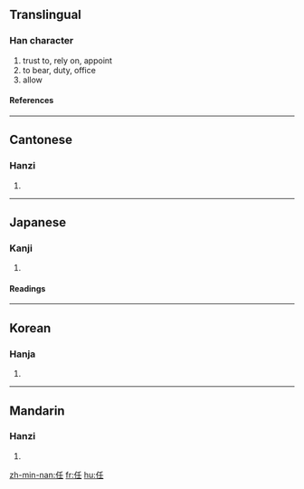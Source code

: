 ==Translingual==
===Han character===
{{Han char|rad=人|as=04|sn=6|four=2221<sub>4</sub>|canj=人竹土 (OHG)}}
# trust to, rely on, appoint
# to bear, duty, office
# allow
====References====
{{Han ref|kx=0094.240|dkj=00416|dj=0200.150|hdz=10122.060|uh=4EFB|ud=20219|bh=A5F4|bd=42484}}
----
==Cantonese==
===Hanzi===
{{yue-hanzi|jyut=|y=yam6}}
# {{defn|Cantonese}}
----
==Japanese==
===Kanji===
{{ja-kanji|grade=|rs=人04}}
# {{defn|Japanese}}
====Readings====
{{ja-readings|on=[[にん]] (nin), [[にむ]] (nimu), [[じん]] (jin), [[じむ]] (jimu)|kun=[[まかせる]] (makaseru), [[になう]] (ninau), [[たえる]] (taeru)}}
----
==Korean==
===Hanja===
{{ko-hanja|hangeul=임|rv=im|mr=im}}
# {{defn|Korean}}
----
==Mandarin==
===Hanzi===
{{cmn-hanzi|pin=[[rèn]] (ren4)|wg=jen<sup>4</sup>}}
# {{defn|Mandarin}}

[[zh-min-nan:任]]
[[fr:任]]
[[hu:任]]